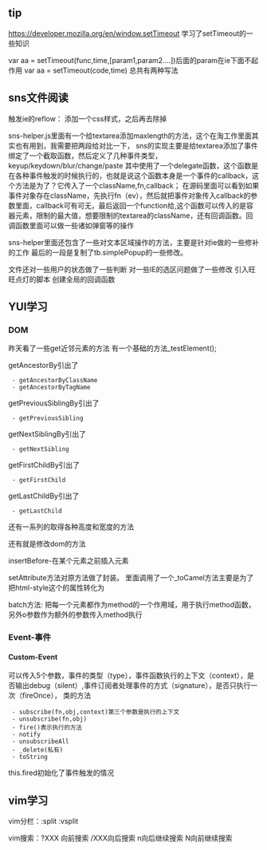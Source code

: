 ==tip==
https://developer.mozilla.org/en/window.setTimeout   学习了setTimeout的一些知识

var aa = setTimeout(func,time,[param1,param2....])后面的param在ie下面不起作用
var aa = setTimeout(code,time)
总共有两种写法

==sns文件阅读==
触发ie的reflow：
添加一个css样式，之后再去除掉


sns-helper.js里面有一个给textarea添加maxlength的方法，这个在淘工作里面其实也有用到，我需要把两段给对比一下，
sns的实现主要是给textarea添加了事件绑定了一个截取函数，然后定义了几种事件类型，keyup/keydown/blur/change/paste
其中使用了一个delegate函数，这个函数是在各种事件触发的时候执行的，也就是说这个函数本身是一个事件的callback，这个方法是为了？它传入了一个className,fn,callback；
在源码里面可以看到如果事件对象存在className，先执行fn（ev），然后就把事件对象传入callback的参数里面，callback可有可无，最后返回一个function给{{{AddMaxLenSupport}}},这个函数可以传入的是容器元素，限制的最大值，想要限制的textarea的className，还有回调函数。回调函数里面可以做一些诸如弹窗等的操作


sns-helper里面还包含了一些对文本区域操作的方法，主要是针对ie做的一些修补的工作
最后的一段是复制了tb.simplePopup的一些修改。

文件还对一些用户的状态做了一些判断
对一些IE的选区问题做了一些修改
引入旺旺点灯的脚本
创建全局的回调函数

==YUI学习==
===DOM===
昨天看了一些get近邻元素的方法
有一个基础的方法_testElement();

getAncestorBy引出了
  - getAncestorByClassName
  - getAncestorByTagName

getPreviousSiblingBy引出了
  - getPreviousSibling

getNextSiblingBy引出了
  - getNextSibling

getFirstChildBy引出了
  - getFirstChild

getLastChildBy引出了
  - getLastChild


还有一系列的取得各种高度和宽度的方法

还有就是修改dom的方法

insertBefore-在某个元素之前插入元素

setAttribute方法对原方法做了封装。
里面调用了一个_toCamel方法主要是为了把html-style这个的属性转化为{{{CamelCase}}}



batch方法:
把每一个元素都作为method的一个作用域，用于执行method函数，另外o参数作为额外的参数传入method执行

===Event-事件===
====Custom-Event====
{{{CustomEvent}}}可以传入5个参数，事件的类型（type），事件函数执行的上下文（context），是否输出debug（silent）,事件订阅者处理事件的方式（signature），是否只执行一次（fireOnce），
{{{CustomEvent}}}类的方法
  - subscribe(fn,obj,context)第三个参数是执行的上下文
  - unsubscribe(fn,obj)
  - fire()表示执行的方法
  - notify
  - unsubscribeAll
  - _delete(私有)
  - toString




this.fired初始化了事件触发的情况



==vim学习==

vim分栏：:split :vsplit

vim搜索：?XXX 向前搜索 /XXX向后搜索 n向后继续搜索 N向前继续搜索
